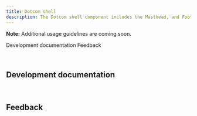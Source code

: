 ```yaml
---
title: Dotcom shell
description: The Dotcom shell component includes the Masthead, and Footer components, all wrapped in a UI shell using Carbon’s grid.
---
```



<ComponentDescription name="Dotcom shell" type="ui" />

<InlineNotification>

**Note:** Additional usage guidelines are coming soon.

</InlineNotification>

<AnchorLinks>

<AnchorLink>Development documentation</AnchorLink>
<AnchorLink>Feedback</AnchorLink>

</AnchorLinks>

<br />

## Development documentation

<ComponentStatus name="Dotcom shell" type="ui" />

<br />

## Feedback

<ComponentFeedback />
